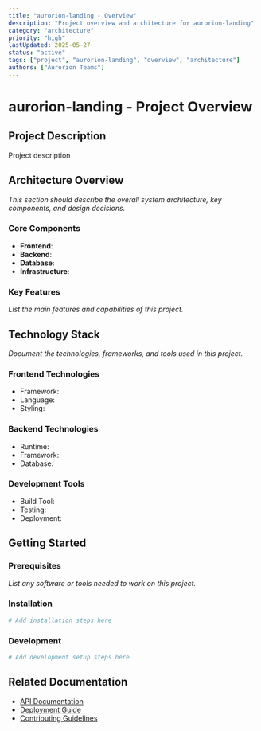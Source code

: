 ```yaml
---
title: "aurorion-landing - Overview"
description: "Project overview and architecture for aurorion-landing"
category: "architecture"
priority: "high"
lastUpdated: 2025-05-27
status: "active"
tags: ["project", "aurorion-landing", "overview", "architecture"]
authors: ["Aurorion Teams"]
---
```


# aurorion-landing - Project Overview

## Project Description

Project description

## Architecture Overview

*This section should describe the overall system architecture, key components, and design decisions.*

### Core Components

- **Frontend**: 
- **Backend**: 
- **Database**: 
- **Infrastructure**: 

### Key Features

*List the main features and capabilities of this project.*

## Technology Stack

*Document the technologies, frameworks, and tools used in this project.*

### Frontend Technologies
- Framework: 
- Language: 
- Styling: 

### Backend Technologies
- Runtime: 
- Framework: 
- Database: 

### Development Tools
- Build Tool: 
- Testing: 
- Deployment: 

## Getting Started

### Prerequisites

*List any software or tools needed to work on this project.*

### Installation

```bash
# Add installation steps here
```

### Development

```bash
# Add development setup steps here
```

## Related Documentation

- [API Documentation](./api.mdx)
- [Deployment Guide](./deployment.mdx)
- [Contributing Guidelines](./contributing.mdx)
